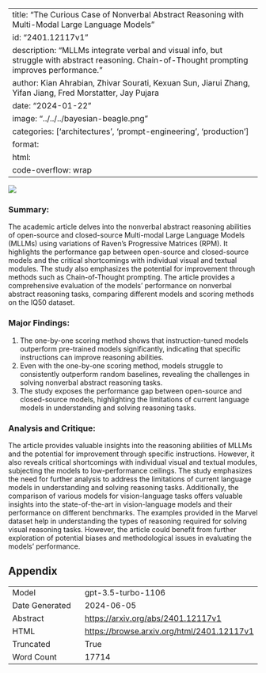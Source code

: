 
---
title: "The Curious Case of Nonverbal Abstract Reasoning with Multi-Modal Large Language Models"
id: "2401.12117v1"
description: "MLLMs integrate verbal and visual info, but struggle with abstract reasoning. Chain-of-Thought prompting improves performance."
author: Kian Ahrabian, Zhivar Sourati, Kexuan Sun, Jiarui Zhang, Yifan Jiang, Fred Morstatter, Jay Pujara
date: "2024-01-22"
image: "../../../bayesian-beagle.png"
categories: ['architectures', 'prompt-engineering', 'production']
format:
  html:
    code-overflow: wrap
---

![](../../../bayesian-beagle.png)

### Summary:
The academic article delves into the nonverbal abstract reasoning abilities of open-source and closed-source Multi-modal Large Language Models (MLLMs) using variations of Raven's Progressive Matrices (RPM). It highlights the performance gap between open-source and closed-source models and the critical shortcomings with individual visual and textual modules. The study also emphasizes the potential for improvement through methods such as Chain-of-Thought prompting. The article provides a comprehensive evaluation of the models' performance on nonverbal abstract reasoning tasks, comparing different models and scoring methods on the IQ50 dataset.

### Major Findings:
1. The one-by-one scoring method shows that instruction-tuned models outperform pre-trained models significantly, indicating that specific instructions can improve reasoning abilities.
2. Even with the one-by-one scoring method, models struggle to consistently outperform random baselines, revealing the challenges in solving nonverbal abstract reasoning tasks.
3. The study exposes the performance gap between open-source and closed-source models, highlighting the limitations of current language models in understanding and solving reasoning tasks.

### Analysis and Critique:
The article provides valuable insights into the reasoning abilities of MLLMs and the potential for improvement through specific instructions. However, it also reveals critical shortcomings with individual visual and textual modules, subjecting the models to low-performance ceilings. The study emphasizes the need for further analysis to address the limitations of current language models in understanding and solving reasoning tasks. Additionally, the comparison of various models for vision-language tasks offers valuable insights into the state-of-the-art in vision-language models and their performance on different benchmarks. The examples provided in the Marvel dataset help in understanding the types of reasoning required for solving visual reasoning tasks. However, the article could benefit from further exploration of potential biases and methodological issues in evaluating the models' performance.

## Appendix

|          |          |
|----------|----------|
| Model     | gpt-3.5-turbo-1106       |
| Date Generated     | 2024-06-05       |
| Abstract | [https://arxiv.org/abs/2401.12117v1](https://arxiv.org/abs/2401.12117v1)        |
| HTML     | [https://browse.arxiv.org/html/2401.12117v1](https://browse.arxiv.org/html/2401.12117v1)       |
| Truncated       | True       |
| Word Count       | 17714       |